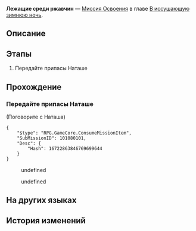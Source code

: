 {{Дополнить|Диалоги.}}
{{Миссия Инфобокс
|id              = 1010801
|Название        = 
|Изображение     = Миссия Освоения Лежащие среди ржавчин.png
|Тип             = Миссия Освоения
|События         = 
|Глава           = В иссушающую зимнюю ночь
|Условия         = Завершена [[Миссия Освоения]] ''[[Прошлое накроет снежной лавиной]]''
|Персонажи       = Броня; Зеле; Март 7; Наташа; Первопроходец
|СтартЛокация    = Камнеград
|Мир             = Ярило-VI
|Локации         = Камнеград
|Предыдущая      = Прошлое накроет снежной лавиной
|Следующая       = Гнить или гореть
|Награды         = Наташа*1
}}
'''Лежащие среди ржавчин''' — [[Миссия Освоения]] в главе [[В иссушающую зимнюю ночь]].

==Описание==
{{Описание|Дикий Огонь наконец встаёт на сторону Безымянных благодаря Март 7 и Дань Хэну. Теперь ваша цель обрела ясность. Нужно провести переговоры со Сварогом, а если он откажется слушать, повести в битву Дикий Огонь<br />Пора отправляться в Поселение роботов на переговоры.}}

==Этапы==
# Передайте припасы Наташе

==Прохождение==
{{Дополнить}}


===Передайте припасы Наташе===
{{Описание миссии|локация=Камнеград|Вам всё-таки удалось договориться: вы отдаёте Кларе половину обезболивающих, чтобы она могла помочь бродягам.<br />Хотя Наташа не похожа на человека, который может разозлиться из-за этого, вы беспокоитесь...<br />Как Наташа отреагирует? Вероятно, вы узнаете об этом, только когда спросите её лично.}}
{{Диалог Начало}}

;(Поговорите с Наташа)
<!--Unknown TalkSentence: 201230101-->
<!--Unknown TalkSentence: 201230102-->
<pre>{
	"$type": "RPG.GameCore.ConsumeMissionItem",
	"SubMissionID": 101080101,
	"Desc": {
		"Hash": 16722863846769699644
	}
}</pre>
<!--Unknown TalkSentence: 201230103-->
<!--Unknown TalkSentence: 201230104-->
:{{Диалог|Стрелка}} undefined
:<!--Unknown TalkSentence: 201230106-->
:<!--Unknown TalkSentence: 201230110-->
:<!--Unknown TalkSentence: 201230111-->
:<!--Unknown TalkSentence: 201230112-->
:<!--Unknown TalkSentence: 201230113-->
:{{Диалог|Стрелка}} undefined
:<!--Unknown TalkSentence: 201230108-->
:<!--Unknown TalkSentence: 201230109-->
:<!--Unknown TalkSentence: 201230110-->
:<!--Unknown TalkSentence: 201230111-->
:<!--Unknown TalkSentence: 201230112-->
:<!--Unknown TalkSentence: 201230113-->
<!--Unknown TalkSentence: 201230106-->
<!--Unknown TalkSentence: 201230110-->
<!--Unknown TalkSentence: 201230111-->
<!--Unknown TalkSentence: 201230112-->
<!--Unknown TalkSentence: 201230113-->
<!--Unknown TalkSentence: 201230401-->
<!--Unknown TalkSentence: 201230402-->
<!--Unknown TalkSentence: 201230403-->
<!--Unknown TalkSentence: 201230404-->
<!--Unknown TalkSentence: 201230405-->
<!--Unknown TalkSentence: 201230406-->
{{Диалог Конец}}

==На других языках==
{{На других языках
|en   = Lying in Rust
|zhs  = 躺在铁锈中
|zht  = 躺在鐵鏽中
|ja   = 錆の中に横たわる
|ko   = 쇳물에 눕힌 몸
|es   = Entre el óxido
|fr   = Au milieu de la rouille
|ru   = Лежащие среди ржавчин
|th   = เอนกายท่ามกลางสนิม
|vi   = Nằm Trong Gỉ Sắt
|de   = Im Rost liegen
|id   = Berbaring di Atas Besi Karat
|pt   = Na Ferrugem
}}

==История изменений==
{{История изменений|2.7}}
